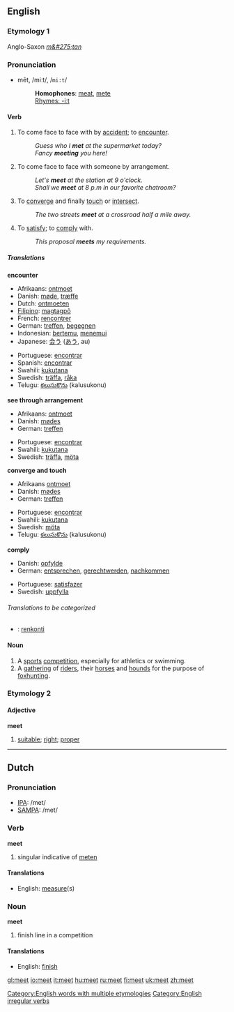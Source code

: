 ==English==
[[Category:English words with multiple etymologies]]

===Etymology 1===
Anglo-Saxon ''[[m&#275;tan]]''

===Pronunciation===
*mēt, /miːt/, /<tt>mi:t</tt>/
*:'''Homophones''': [[meat]], [[mete]]
*:[[Rhymes:English:-iːt|Rhymes: -iːt]]

==== Verb ====
[[Category:English irregular verbs]]
{{en-verb2|'''to meet'''|'''[[meets]]'''|'''[[met]]'''|'''[[met]]'''|'''[[meeting]]'''}}

#To come face to face with by [[accident]]; to [[encounter]].
#:''Guess who I '''met''' at the supermarket today?''
#:''Fancy '''meeting''' you here!''
#To come face to face with someone by arrangement.
#:''Let's '''meet''' at the station at 9 o'clock.''
#:''Shall we '''meet''' at 8 p.m in our favorite chatroom?''
#To [[converge]] and finally [[touch]] or [[intersect]].
#:''The two streets '''meet''' at a crossroad half a mile away.''
#To [[satisfy]]; to [[comply]] with.
#:''This proposal '''meets''' my requirements.''

=====Translations=====
'''encounter'''
{{top}}
*Afrikaans: [[ontmoet]]
*Danish: [[møde]], [[træffe]]
*Dutch: [[ontmoeten]]
*[[Filipino]]: [[magtagpô]]
*French: [[rencontrer]]
*German: [[treffen]], [[begegnen]]
*Indonesian: [[temu|bertemu]], [[temu|menemui]]
*Japanese: [[会う]] ([[あう]], au)
{{mid}}
*Portuguese: [[encontrar]]
*Spanish: [[encontrar]]
*Swahili: [[kukutana]]
*Swedish: [[träffa]], [[råka]]
*Telugu: [[కలుసుకొను]] (kalusukonu)
{{bottom}}

'''see through arrangement'''
{{top}}
*Afrikaans: [[ontmoet]]
*Danish: [[mødes]]
*German: [[treffen]]
{{mid}}
*Portuguese: [[encontrar]]
*Swahili: [[kukutana]]
*Swedish: [[träffa]], [[möta]]
{{bottom}}

'''converge and touch'''
{{top}}
*Afrikaans [[ontmoet]]
*Danish: [[mødes]]
*German: [[treffen]]
{{mid}}
*Portuguese: [[encontrar]]
*Swahili: [[kukutana]]
*Swedish: [[möta]]
*Telugu: [[కలుసుకొను]] (kalusukonu)
{{bottom}}

'''comply'''
{{top}}
*Danish: [[opfylde]]
*German: [[entsprechen]], [[gerechtwerden]], [[nachkommen]]
{{mid}}
*Portuguese: [[satisfazer]]
*Swedish: [[uppfylla]]
{{bottom}}

======Translations to be categorized======
{{checktrans}}
<!--Remove this section once all of the translations below have been moved into the tables above.-->
*{{ttbc|Esperanto}}: [[renkonti]]

==== Noun ====
{{en-noun|meet|meets}}

#A [[sport]]s [[competition]], especially for athletics or swimming.
#A [[gathering]] of [[rider]]s, their [[horse]]s and [[hound]]s for the purpose of [[foxhunting]].

===Etymology 2===
====Adjective====
'''meet'''

# [[suitable]]; [[right]]; [[proper]]

{{rank|book|story|deep|471|meet|interest|brother|I've}}

----

==Dutch==
=== Pronunciation ===
*[[w:IPA|IPA]]: /met/
*[[w:SAMPA|SAMPA]]: /met/

=== Verb ===
'''meet'''

# singular indicative of [[meten]]

==== Translations ====
*English: [[measure]](s)

=== Noun ===
'''meet'''

# finish line in a competition

==== Translations ====
*English: [[finish]]

[[gl:meet]]
[[io:meet]]
[[it:meet]]
[[hu:meet]]
[[ru:meet]]
[[fi:meet]]
[[uk:meet]]
[[zh:meet]]